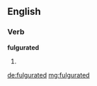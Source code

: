 ==English==

===Verb===
'''fulgurated'''

# {{past of|[[fulgurate]]}}

[[de:fulgurated]]
[[mg:fulgurated]]